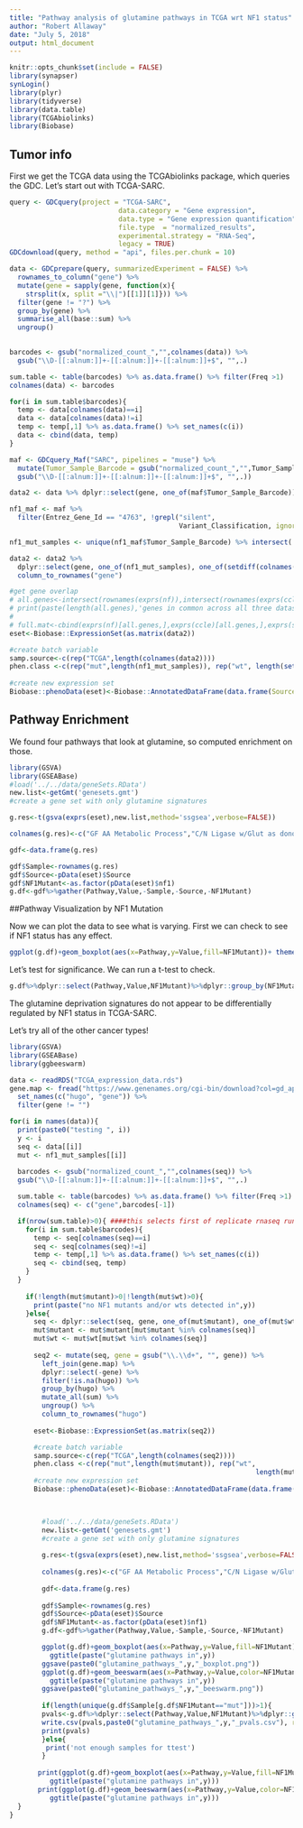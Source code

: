 ```yaml
---
title: "Pathway analysis of glutamine pathways in TCGA wrt NF1 status"
author: "Robert Allaway"
date: "July 5, 2018"
output: html_document
---
```


```r
knitr::opts_chunk$set(include = FALSE)
library(synapser)
synLogin()
library(plyr)
library(tidyverse)
library(data.table)
library(TCGAbiolinks)
library(Biobase)
```

## Tumor info

First we get the TCGA data using the TCGAbiolinks package, which queries the GDC. 
Let's start out with TCGA-SARC. 

```r

query <- GDCquery(project = "TCGA-SARC",
                           data.category = "Gene expression",
                           data.type = "Gene expression quantification",
                           file.type  = "normalized_results",
                           experimental.strategy = "RNA-Seq",
                           legacy = TRUE)
GDCdownload(query, method = "api", files.per.chunk = 10)

data <- GDCprepare(query, summarizedExperiment = FALSE) %>% 
  rownames_to_column("gene") %>% 
  mutate(gene = sapply(gene, function(x){
    strsplit(x, split ="\\|")[[1]][1]})) %>% 
  filter(gene != "?") %>% 
  group_by(gene) %>% 
  summarise_all(base::sum) %>% 
  ungroup() 
  

barcodes <- gsub("normalized_count_","",colnames(data)) %>% 
  gsub("\\D-[[:alnum:]]+-[[:alnum:]]+-[[:alnum:]]+$", "",.) 

sum.table <- table(barcodes) %>% as.data.frame() %>% filter(Freq >1)
colnames(data) <- barcodes

for(i in sum.table$barcodes){
  temp <- data[colnames(data)==i]
  data <- data[colnames(data)!=i] 
  temp <- temp[,1] %>% as.data.frame() %>% set_names(c(i))
  data <- cbind(data, temp)
}

maf <- GDCquery_Maf("SARC", pipelines = "muse") %>% 
  mutate(Tumor_Sample_Barcode = gsub("normalized_count_","",Tumor_Sample_Barcode) %>% 
  gsub("\\D-[[:alnum:]]+-[[:alnum:]]+-[[:alnum:]]+$", "",.))

data2 <- data %>% dplyr::select(gene, one_of(maf$Tumor_Sample_Barcode))

nf1_maf <- maf %>% 
  filter(Entrez_Gene_Id == "4763", !grepl("silent", 
                                          Variant_Classification, ignore.case = TRUE)) 

nf1_mut_samples <- unique(nf1_maf$Tumor_Sample_Barcode) %>% intersect(.,colnames(data2))

data2 <- data2 %>% 
  dplyr::select(gene, one_of(nf1_mut_samples), one_of(setdiff(colnames(data), nf1_mut_samples))) %>% 
  column_to_rownames("gene")

#get gene overlap
# all.genes<-intersect(rownames(exprs(nf)),intersect(rownames(exprs(ccle)),rownames(exprs(sanger))))
# print(paste(length(all.genes),'genes in common across all three datasets'))
# 
# full.mat<-cbind(exprs(nf)[all.genes,],exprs(ccle)[all.genes,],exprs(sanger)[all.genes,])
eset<-Biobase::ExpressionSet(as.matrix(data2))

#create batch variable
samp.source<-c(rep("TCGA",length(colnames(data2))))
phen.class <-c(rep("mut",length(nf1_mut_samples)), rep("wt", length(setdiff(colnames(data2),
                                                                              nf1_mut_samples))))
#create new expression set
Biobase::phenoData(eset)<-Biobase::AnnotatedDataFrame(data.frame(Source=samp.source, nf1=phen.class))

```


<!-- Now we have all the cells combined, need to normalize based on the origin of the data, using ComBat. -->

<!-- ```{r Normalization} -->
<!-- suppressMessages(suppressWarnings(library(sva))) -->
<!-- mod0=model.matrix(~1,data=dplyr::select(pData(eset),-sampleID)) -->
<!-- exprs(eset)[which(is.na(exprs(eset)),arr.ind=T)]<-0.0 -->
<!-- combat_edata = ComBat(dat=exprs(eset), batch=as.factor(pData(eset)$Source), mod=mod0, par.prior=TRUE, prior.plots=FALSE) -->
<!-- exprs(eset)<-combat_edata -->

<!-- ``` -->


## Pathway Enrichment
We found four pathways that look at glutamine, so computed enrichment on those.

```r
library(GSVA)
library(GSEABase)
#load('../../data/geneSets.RData')
new.list<-getGmt('genesets.gmt')
#create a gene set with only glutamine signatures

g.res<-t(gsva(exprs(eset),new.list,method='ssgsea',verbose=FALSE))

colnames(g.res)<-c("GF AA Metabolic Process","C/N Ligase w/Glut as donor","GF AA Biosynthesis","GF AA Catabolic Process","GF AA Metabolic Process","KEGG Proximal Tubule","Peng Glut Deprivation Dn","Peng Glut Deprivation Up")

gdf<-data.frame(g.res)

gdf$Sample<-rownames(g.res)
gdf$Source<-pData(eset)$Source
gdf$NF1Mutant<-as.factor(pData(eset)$nf1)
g.df<-gdf%>%gather(Pathway,Value,-Sample,-Source,-NF1Mutant)

```

##Pathway Visualization by NF1 Mutation

Now we can plot the data to see what is varying. First we can check to see if NF1 status has any effect. 

```r
ggplot(g.df)+geom_boxplot(aes(x=Pathway,y=Value,fill=NF1Mutant))+ theme(axis.text.x = element_text(angle = 90, hjust = 1))
```

Let's test for significance. We can run a t-test to check.

```r

g.df%>%dplyr::select(Pathway,Value,NF1Mutant)%>%dplyr::group_by(NF1Mutant,Pathway)%>%dplyr::summarize(value=list(Value))%>%spread(NF1Mutant,value)%>%dplyr::group_by(Pathway)%>%dplyr::mutate(PValue=t.test(unlist(`mut`),unlist(`wt`))$p.value)

```

The glutamine deprivation signatures do not appear to be differentially regulated by NF1 status in TCGA-SARC.  

Let's try all of the other cancer types!

```r
library(GSVA)
library(GSEABase)
library(ggbeeswarm)

data <- readRDS("TCGA_expression_data.rds")
gene.map <- fread("https://www.genenames.org/cgi-bin/download?col=gd_app_sym&col=md_ensembl_id&status=Approved&status=Entry+Withdrawn&status_opt=2&where=&order_by=gd_app_sym_sort&format=text&limit=&hgnc_dbtag=on&submit=submit") %>% 
  set_names(c("hugo", "gene")) %>% 
  filter(gene != "")

for(i in names(data)){
  print(paste0("testing ", i))
  y <- i
  seq <- data[[i]]
  mut <- nf1_mut_samples[[i]]
  
  barcodes <- gsub("normalized_count_","",colnames(seq)) %>% 
  gsub("\\D-[[:alnum:]]+-[[:alnum:]]+-[[:alnum:]]+$", "",.) 

  sum.table <- table(barcodes) %>% as.data.frame() %>% filter(Freq >1)
  colnames(seq) <- c("gene",barcodes[-1])

  if(nrow(sum.table)>0){ ####this selects first of replicate rnaseq runs for a sample (uncommon)
    for(i in sum.table$barcodes){
      temp <- seq[colnames(seq)==i]
      seq <- seq[colnames(seq)!=i] 
      temp <- temp[,1] %>% as.data.frame() %>% set_names(c(i))
      seq <- cbind(seq, temp)
    }
  }
    
    if(!length(mut$mutant)>0|!length(mut$wt)>0){
      print(paste("no NF1 mutants and/or wts detected in",y))
    }else{
      seq <- dplyr::select(seq, gene, one_of(mut$mutant), one_of(mut$wt))
      mut$mutant <- mut$mutant[mut$mutant %in% colnames(seq)]
      mut$wt <- mut$wt[mut$wt %in% colnames(seq)]
      
      seq2 <- mutate(seq, gene = gsub("\\.\\d+", "", gene)) %>% 
        left_join(gene.map) %>%
        dplyr::select(-gene) %>% 
        filter(!is.na(hugo)) %>% 
        group_by(hugo) %>% 
        mutate_all(sum) %>% 
        ungroup() %>% 
        column_to_rownames("hugo")
    
      eset<-Biobase::ExpressionSet(as.matrix(seq2))

      #create batch variable
      samp.source<-c(rep("TCGA",length(colnames(seq2))))
      phen.class <-c(rep("mut",length(mut$mutant)), rep("wt",
                                                             length(mut$wt)))
      #create new expression set
      Biobase::phenoData(eset)<-Biobase::AnnotatedDataFrame(data.frame(Source=samp.source,
                                                                       nf1=phen.class))


        #load('../../data/geneSets.RData')
        new.list<-getGmt('genesets.gmt')
        #create a gene set with only glutamine signatures
        
        g.res<-t(gsva(exprs(eset),new.list,method='ssgsea',verbose=FALSE))
        
        colnames(g.res)<-c("GF AA Metabolic Process","C/N Ligase w/Glut as donor","GF AA Biosynthesis","GF AA Catabolic Process","GF AA Metabolic Process","KEGG Proximal Tubule","Peng Glut Deprivation Dn","Peng Glut Deprivation Up")
        
        gdf<-data.frame(g.res)
        
        gdf$Sample<-rownames(g.res)
        gdf$Source<-pData(eset)$Source
        gdf$NF1Mutant<-as.factor(pData(eset)$nf1)
        g.df<-gdf%>%gather(Pathway,Value,-Sample,-Source,-NF1Mutant)

        ggplot(g.df)+geom_boxplot(aes(x=Pathway,y=Value,fill=NF1Mutant))+ theme(axis.text.x = element_text(angle = 90, hjust = 1)) +
          ggtitle(paste("glutamine pathways in",y))
        ggsave(paste0("glutamine_pathways_",y,"_boxplot.png"))
        ggplot(g.df)+geom_beeswarm(aes(x=Pathway,y=Value,color=NF1Mutant))+ theme(axis.text.x = element_text(angle = 90, hjust = 1))+
          ggtitle(paste("glutamine pathways in",y))
        ggsave(paste0("glutamine_pathways_",y,"_beeswarm.png"))
        
        if(length(unique(g.df$Sample[g.df$NF1Mutant=="mut"]))>1){
        pvals<-g.df%>%dplyr::select(Pathway,Value,NF1Mutant)%>%dplyr::group_by(NF1Mutant,Pathway)%>%dplyr::summarize(value=list(Value))%>%spread(NF1Mutant,value)%>%dplyr::group_by(Pathway)%>%dplyr::mutate(PValue=t.test(unlist(`mut`),unlist(`wt`))$p.value) %>% ungroup() %>%  dplyr::select(Pathway,PValue)
        write.csv(pvals,paste0("glutamine_pathways_",y,"_pvals.csv"), row.names = F)
        print(pvals)
        }else{
         print('not enough samples for ttest')
        }
        
       print(ggplot(g.df)+geom_boxplot(aes(x=Pathway,y=Value,fill=NF1Mutant))+ theme(axis.text.x = element_text(angle = 90, hjust = 1)) +
          ggtitle(paste("glutamine pathways in",y)))
       print(ggplot(g.df)+geom_beeswarm(aes(x=Pathway,y=Value,color=NF1Mutant))+ theme(axis.text.x = element_text(angle = 90, hjust = 1))+
          ggtitle(paste("glutamine pathways in",y)))
  }  
}

```

